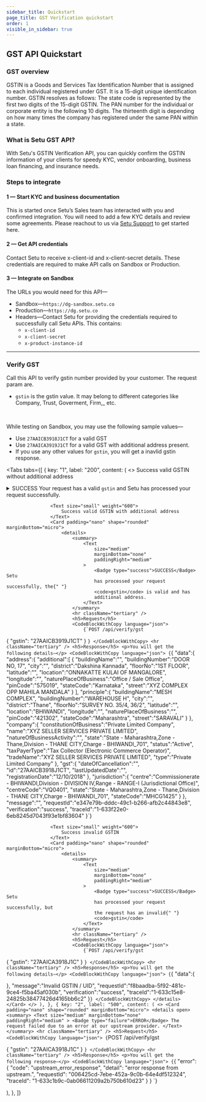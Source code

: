 ```yaml
---
sidebar_title: Quickstart
page_title: GST Verification quickstart
order: 1
visible_in_sidebar: true
---
```


## GST API Quickstart

### GST overview

GSTIN is a Goods and Services Tax Identification Number that is assigned to each individual registered under GST. It is a 15-digit unique identification number.
GSTIN resolves as follows: The state code is represented by the first two digits of the 15-digit GSTIN. The PAN number for the individual or corporate entity is the following 10 digits. The thirteenth digit is depending on how many times the company has registered under the same PAN within a state.

### What is Setu GST API?

With Setu's GSTIN Verification API, you can quickly confirm the GSTIN information of your clients for speedy KYC, vendor onboarding, business loan financing, and insurance needs.

### Steps to integrate

#### 1 — Start KYC and business documentation

This is started once Setu’s Sales team has interacted with you and confirmed integration. You will need to add a few KYC details and review some agreements. Please reachout to us via <a href="https://setu.co/support" target="_blank">Setu Support</a> to get started here.

#### 2 — Get API credentials

Contact Setu to receive x-client-id and x-client-secret details. These credentials are required to make API calls on Sandbox or Production.

#### 3 — Integrate on Sandbox

The URLs you would need for this API—

-   Sandbox—`https://dg-sandbox.setu.co`
-   Production—`https://dg.setu.co`
-   Headers—Contact Setu for providing the credentials required to successfully call Setu APIs. This contains:
    -   `x-client-id`
    -   `x-client-secret`
    -   `x-product-instance-id`

<hr className="primary" />

### Verify GST

Call this API to verify gstin number provided by your customer. The request param are.

-   `gstin` is the gstin value. It may belong to different categories like Company, Trust, Goverment, Firm,\_ etc.

<br />

While testing on Sandbox, you may use the following sample values—

-   Use `27AAICB3918J1CT` for a valid GST
-   Use `27AAICA3919J1CT` for a valid GST with additional address present.
-   If you use any other values for `gstin`, you will get a inavlid gstin response.

<Tabs
    tabs={[
        {
            key: "1",
            label: "200",
            content: (
                <>
                    <Text size="small" weight="600">
                        Success valid GSTIN without additional address
                    </Text>
                    <Card padding="nano" shape="rounded" marginBottom="micro">
                        <details>
                            <summary>
                                <Text
                                    size="medium"
                                    marginBottom="none"
                                    paddingRight="medium"
                                >
                                    <Badge type="success">SUCCESS</Badge> Your
                                    request has a valid <code>gstin</code> and
                                    Setu has processed your request
                                    successfully.
                                </Text>
                            </summary>
                            <hr className="tertiary" />
                            <h5>Request</h5>
                            <CodeBlockWithCopy language="json">
                                {`POST /api/verify/gst 
 
{ 
    "gstin": "27AAICB3918J1CT"
} `}
                            </CodeBlockWithCopy>
                            <hr className="tertiary" />
                            <h5>Response</h5>
                            <p>You will get the following details—</p>
                            <CodeBlockWithCopy language="json">
                                {`{
  "data":{
    "address":{
      "additional":[
        
      ],
      "principle":{
        "buildingName":"MESH COMPLEX",
        "buildingNumber":"WAREHOUSE H",
        "city":"",
        "district":"Thane",
        "floorNo":"SURVEY NO. 35/4, 36/2",
        "latitude":"",
        "location":"BHIWANDI",
        "longitude":"",
        "naturePlaceOfBusiness":"",
        "pinCode":"421302",
        "stateCode":"Maharashtra",
        "street":"SARAVALI"
      }
    },
    "company":{
      "constitutionOfBusiness":"Private Limited Company",
      "name":"XYZ SELLER SERVICES PRIVATE LIMITED",
      "natureOfBusinessActivity":"",
      "state":"State - Maharashtra,Zone - Thane,Division - THANE CITY,Charge - BHIWANDI_701",
      "status":"Active",
      "taxPayerType":"Tax Collector (Electronic Commerce Operator)",
      "tradeName":"XYZ SELLER SERVICES PRIVATE LIMITED",
      "type":"Private Limited Company"
    },
    "gst":{
      "dateOfCancellation":"",
      "id":"27AAICB3918J1CT",
      "lastUpdatedDate":"",
      "registrationDate":"12/10/2018"
    },
    "jurisdiction":{
      "centre":"Commissionerate - BHIWANDI,Division - DIVISION IV,Range - RANGE-I (Jurisdictional Office)",
      "centreCode":"VQ0401",
      "state":"State - Maharashtra,Zone - Thane,Division - THANE CITY,Charge - BHIWANDI_701",
      "stateCode":"MHCG1425"
    }
  },
  "message":"",
  "requestId":"e347e79b-dddc-49c1-b266-afb2c44843e8",
  "verification":"success",
  "traceId":"1-633f22e0-6eb8245d7043f93e1bf83604"
}`}
                            </CodeBlockWithCopy>
                        </details>
                    </Card>

                    <Text size="small" weight="600">
                        Success valid GSTIN with additional address
                    </Text>
                    <Card padding="nano" shape="rounded" marginBottom="micro">
                        <details>
                            <summary>
                                <Text
                                    size="medium"
                                    marginBottom="none"
                                    paddingRight="medium"
                                >
                                    <Badge type="success">SUCCESS</Badge> Setu
                                    has processed your request successfully, the{" "}
                                    <code>gstin</code> is valid and has
                                    additional address.
                                </Text>
                            </summary>
                            <hr className="tertiary" />
                            <h5>Request</h5>
                            <CodeBlockWithCopy language="json">
                                {`POST /api/verify/gst

{
"gstin": "27AAICB3919J1CT"
} `}
                            </CodeBlockWithCopy>
                            <hr className="tertiary" />
                            <h5>Response</h5>
                            <p>You will get the following details—</p>
                            <CodeBlockWithCopy language="json">
                                {`{
"data":{
"address":{
"additional":[
{
"buildingName":"",
"buildingNumber":"DOOR NO, 17",
"city":"",
"district":"Dakshina Kannada",
"floorNo":"1ST FLOOR",
"latitude":"",
"location":"ONNAKATTE KULAI OF MANGALORE",
"longitude":"",
"naturePlaceOfBusiness":"Office / Sale Office",
"pinCode":"575019",
"stateCode":"Karnataka",
"street":"XYZ COMPLEX OPP MAHILA MANDALA"
}
],
"principle":{
"buildingName":"MESH COMPLEX",
"buildingNumber":"WAREHOUSE H",
"city":"",
"district":"Thane",
"floorNo":"SURVEY NO. 35/4, 36/2",
"latitude":"",
"location":"BHIWANDI",
"longitude":"",
"naturePlaceOfBusiness":"",
"pinCode":"421302",
"stateCode":"Maharashtra",
"street":"SARAVALI"
}
},
"company":{
"constitutionOfBusiness":"Private Limited Company",
"name":"XYZ SELLER SERVICES PRIVATE LIMITED",
"natureOfBusinessActivity":"",
"state":"State - Maharashtra,Zone - Thane,Division - THANE CITY,Charge - BHIWANDI_701",
"status":"Active",
"taxPayerType":"Tax Collector (Electronic Commerce Operator)",
"tradeName":"XYZ SELLER SERVICES PRIVATE LIMITED",
"type":"Private Limited Company"
},
"gst":{
"dateOfCancellation":"",
"id":"27AAICB3918J1CT",
"lastUpdatedDate":"",
"registrationDate":"12/10/2018"
},
"jurisdiction":{
"centre":"Commissionerate - BHIWANDI,Division - DIVISION IV,Range - RANGE-I (Jurisdictional Office)",
"centreCode":"VQ0401",
"state":"State - Maharashtra,Zone - Thane,Division - THANE CITY,Charge - BHIWANDI_701",
"stateCode":"MHCG1425"
}
},
"message":"",
"requestId":"e347e79b-dddc-49c1-b266-afb2c44843e8",
"verification":"success",
"traceId":"1-633f22e0-6eb8245d7043f93e1bf83604"
}`}
</CodeBlockWithCopy>
</details>
</Card>

                    <Text size="small" weight="600">
                        Success invalid GSTIN
                    </Text>
                    <Card padding="nano" shape="rounded" marginBottom="micro">
                        <details>
                            <summary>
                                <Text
                                    size="medium"
                                    marginBottom="none"
                                    paddingRight="medium"
                                >
                                    <Badge type="success">SUCCESS</Badge> Setu
                                    has processed your request successfully, but
                                    the request has an invalid{" "}
                                    <code>gstin</code>
                                </Text>
                            </summary>
                            <hr className="tertiary" />
                            <h5>Request</h5>
                            <CodeBlockWithCopy language="json">
                                {`POST /api/verify/gst

{
"gstin": "27AAICA3918J1C"
} `}
                            </CodeBlockWithCopy>
                            <hr className="tertiary" />
                            <h5>Response</h5>
                            <p>You will get the following details—</p>
                            <CodeBlockWithCopy language="json">
                                {`{
"data":{

},
"message":"Invalid GSTIN / UID",
"requestId":"f8baadba-5f92-481c-9ce4-f5ba45af030b",
"verification":"success",
"traceId":"1-633c15e8-24825b38477426d4165bb6c2"
}`}
                            </CodeBlockWithCopy>
                        </details>
                    </Card>
                </>
            ),
        },
        {
            key: "2",
            label: "500",
            content: (
                <>
                    <Card padding="nano" shape="rounded" marginBottom="micro">
                        <details open>
                            <summary>
                                <Text
                                    size="medium"
                                    marginBottom="none"
                                    paddingRight="medium"
                                >
                                    <Badge type="failure">ERROR</Badge> The
                                    request failed due to an error at our
                                    upstream provider.
                                </Text>
                            </summary>
                            <hr className="tertiary" />
                            <h5>Request</h5>
                            <CodeBlockWithCopy language="json">
                                {`POST /api/verify/gst

{
"gstin": "27AAICA3918J1C"
} `}
                            </CodeBlockWithCopy>
                            <hr className="tertiary" />
                            <h5>Response</h5>
                            <p>You will get the following response—</p>
                            <CodeBlockWithCopy language="json">
                                {`{
"error": {
"code": "upstream_error_response",
"detail": "error response from upstream.",
"requestId": "006425cd-7ebe-452a-9c0b-64e4df512324",
"traceId": "1-633c1b9c-0ab06611209a2b750b610d23"
}
} `}
</CodeBlockWithCopy>
</details>
</Card>
</>
),
},
]}

> </Tabs>

<br />
<WasPageHelpful />

